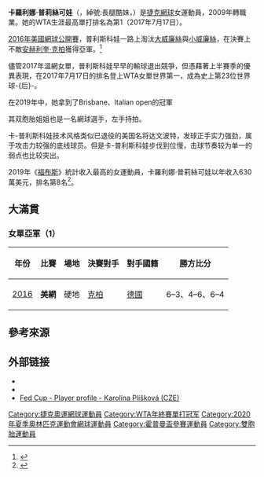 {{noteTA
|G1=Tennis
|T=zh-hant:卡羅利娜·普利什科娃;zh-hans:卡罗利娜·普利什科娃;zh-tw:卡羅利娜·普莉絲可娃;zh-hk:卡羅蓮娜·比莉絲高娃;
|1=zh-hant:普利什科娃;zh-hans:普利什科娃;zh-tw:普莉絲可娃;zh-hk:比莉絲高娃;
|2=zh-hant:卡羅利娜;zh-hans:卡罗利娜;zh-tw:卡羅利娜;zh-hk:卡羅蓮娜;
}}

{{Infobox 网球
|姓名=Karolína Plíšková
|image= Pliskova Ka. EBN17 (7).jpg
|国籍={{CZE}}
|生年=1992年
|生日={{birth date and age|mf=yes|1992|3|21}}
|出生地={{TCH}}[[洛烏尼|洛烏尼]]
|居住地=[[摩納哥|摩納哥]][[蒙地卡羅|蒙地卡羅]]
|身高={{convert|1.86|m|ftin}}
|体重=70
|持拍手=右
|反拍=雙手
|转职业年=2009年
|球拍=
|球衣=
|球鞋=
|单打最高排名='''1'''（2017年7月17日）
|双打最高排名= 11（2016年10月31日）
|现单打排名= 3（2021年9月3日）
|现双打排名= 67（2021年7月9日）
|单打冠军头衔= 16 WTA, 10 ITF
|双打冠军头衔= 5 WTA, 6 ITF
|职业战绩={{tennis record|won=556|lost=309}}
|雙打職業戰績=177–138
|奖金=$20,973,860[[美元|美元]]
|澳网最好成绩=四強（2019）
|法网最好成绩=四強（2017）
|温网最好成绩=亞軍（2021）
|美网最好成绩=亞軍（[[2016年美國網球公開賽女子單打比賽|2016]]）
| Othertournaments      = yes
| WTAChampionshipsresult = 四強 (2017、2018)
|澳網雙打最好成績=四強（2016）
|法網雙打最好成績=八強（2021）
|溫網雙打最好成績=四強（2016）
|美網雙打最好成績=第三輪（2016）
|大满贯个数=0
|奥运会最好成绩=
| Team                  = yes
| FedCupresult          = '''冠軍''' (2015、2016、2018)
|HopmanCupresult= 小组赛 ([[2016_Hopman_Cup|2016]])
}}

'''卡羅利娜·普莉絲可娃'''（{{lang-cs|'''Karolína Plíšková'''}}，綽號:長腿酷妹，{{bd|1992年|3月21日|catIdx=Plíšková, Karolína}}）是[[捷克|捷克]][[網球|網球]]女運動員，2009年轉職業。她的WTA生涯最高單打排名為第1（2017年7月17日）。

[[2016年美國網球公開賽|2016年美國網球公開賽]]，普利斯科娃一路上淘汰[[大威廉絲|大威廉絲]]與[[小威廉絲|小威廉絲]]，在決賽上不敵[[安赫利奎·克柏|安赫利奎·克柏]]獲得亞軍。<ref>{{cite web|url=http://abcnews.go.com/Sports/serena-williams-ousted-semifinals-karolina-pliskova/story?id=41963398|title=Serena Williams ousted in semifinals by Karolina Pliskova|date=8 September 2016|work=ABC News|accessdate=8 September 2016|archive-date=2020-11-29|archive-url=https://web.archive.org/web/20201129054945/https://abcnews.go.com/Sports/serena-williams-ousted-semifinals-karolina-pliskova/story?id=41963398|dead-url=no}}</ref>

儘管2017年溫網女單，普利斯科娃早早的輸球退出競爭，但憑藉著上半賽季的優異表現，在2017年7月17日的排名登上WTA女單世界第一，成為史上第23位世界球-{后}-。

在2019年中，她拿到了Brisbane、Italian open的冠軍

其双胞胎姐姐{{Link-cs|克莉絲汀娜·普利斯科娃|Kristýna Plíšková}}也是一名網球選手，左手持拍。

卡-普利斯科娃技术风格类似已退役的美国名将达文波特，发球正手实力强劲，属于攻击力较强的底线球员。但是卡-普利斯科娃步伐到位慢，击球节奏较为单一的弱点也比较突出。

2019年《[[福布斯|福布斯]]》統計收入最高的女運動員，卡羅利娜·普莉絲可娃以年收入630萬美元，排名第8名<ref>{{Cite web |url = https://www.forbes.com/sites/kurtbadenhausen/2019/08/06/the-highest-paid-female-athletes-2019-serena-and-osaka-dominate/#3681f2312fcc |title = The Highest-Paid Female Athletes 2019: Serena And Osaka Dominate |publisher = Forbes |language = en |accessdate = 2019-12-09 |archive-date = 2019-08-29 |archive-url = https://web.archive.org/web/20190829184736/https://www.forbes.com/sites/kurtbadenhausen/2019/08/06/the-highest-paid-female-athletes-2019-serena-and-osaka-dominate/#3681f2312fcc |dead-url = no }}</ref>。

== 大滿貫 ==
=== 女單亞軍（1）===
{| class="wikitable"
! 年份
! 比賽
! 場地
! 決賽對手
! 對手國籍
! 勝方比分
|-bgcolor="#CCCCFF"
| [[2016年美國網球公開賽女子單打比賽|2016]]
| '''美網'''
| 硬地
| [[安赫利奎·克柏|克柏]]
| {{flagicon|GER}} [[德國|德國]]
|  6–3、4–6、6–4
|}

==參考來源==
{{reflist}}

== 外部链接 ==
{{Commons category|Karolína Plíšková}}
* {{WTA|13184}}
* {{ITF Profile|id=100093637}}
* [http://www.fedcup.com/en/players/player/profile.aspx?playerid=100093637 Fed Cup - Player profile - Karolína Plíšková (CZE)] {{Wayback|url=http://www.fedcup.com/en/players/player/profile.aspx?playerid=100093637 |date=20160405082021 }}

{{網球女單世界第一}}
{{網球選手前十名}}

{{Authority control}}
{{DEFAULTSORT:Plíšková, Karolína}}
[[Category:捷克奧運網球運動員|Category:捷克奧運網球運動員]]
[[Category:WTA年終賽單打冠军|Category:WTA年終賽單打冠军]]
[[Category:2020年夏季奧林匹克運動會網球運動員|Category:2020年夏季奧林匹克運動會網球運動員]]
[[Category:霍普曼盃參賽運動員|Category:霍普曼盃參賽運動員]]
[[Category:雙胞胎運動員|Category:雙胞胎運動員]]